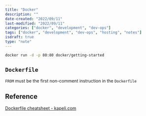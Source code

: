 ```yaml
---
title: "Docker"
description: ""
date-created: "2022/09/11"
last-modified: "2022/09/11"
categories: ["docker", "development", "dev-ops"]
tags: ["docker", "development", "dev-ops", "hosting", "notes"]
isdraft: true
type: "note"
---
```


```sh
docker run -d -p 80:80 docker/getting-started
```

## `Dockerfile`

`FROM` must be the first non-comment instruction in the `Dockerfile`

## Reference

[Dockerfile cheatsheet - kapeli.com](https://kapeli.com/cheat_sheets/Dockerfile.docset/Contents/Resources/Documents/index)
